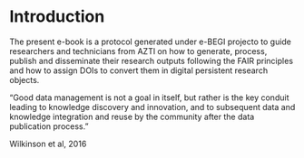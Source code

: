 # Introduction

The present e-book is a protocol generated under e-BEGI projecto to guide researchers and technicians from AZTI on how to generate, process, publish and disseminate their research outputs following the FAIR principles and how to assign DOIs to convert them in digital persistent research objects.

“Good data management is not a goal in itself, but rather is the key conduit leading to knowledge discovery and innovation, and to subsequent data and knowledge integration and reuse by the community after the data publication process.”

Wilkinson et al, 2016